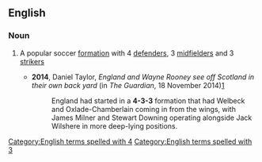 ==English==

===Noun===
{{en-noun|-}}

# {{lb|en|football}} A popular soccer [[formation]] with 4 [[defender]]s, 3 [[midfielder]]s and 3 [[striker]]s
#* '''2014''', Daniel Taylor, ''England and Wayne Rooney see off Scotland in their own back yard'' (in ''The Guardian'', 18 November 2014)[http://www.theguardian.com/football/2014/nov/18/scotland-england-international-friendly-match-report]
#*: England had started in a '''4-3-3''' formation that had Welbeck and Oxlade-Chamberlain coming in from the wings, with James Milner and Stewart Downing operating alongside Jack Wilshere in more deep-lying positions.

[[Category:English terms spelled with 4]]
[[Category:English terms spelled with 3]]